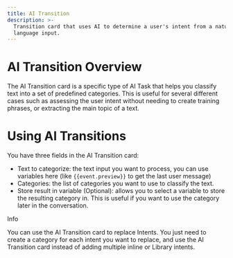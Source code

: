 ```yaml
---
title: AI Transition
description: >-
  Transition card that uses AI to determine a user's intent from a natural
  language input.
---
```


# AI Transition Overview

The AI Transition card is a specific type of AI Task that helps you classify text into a set of predefined categories. This is useful for several different cases such as assessing the user intent without needing to create training phrases, or extracting the main topic of a text.

# Using AI Transitions

You have three fields in the AI Transition card:

* Text to categorize: the text input you want to process, you can use variables here (like `{{event.preview}}` to get the last user message)
* Categories: the list of categories you want to use to classify the text.
* Store result in variable (Optional): allows you to select a variable to store the resulting category in. This is useful if you want to use the category later in the conversation.

<Info>
Info

You can use the AI Transition card to replace Intents. You just need to create a category for each intent you want to replace, and use the AI Transition card instead of adding multiple inline or Library intents.
</Info>
